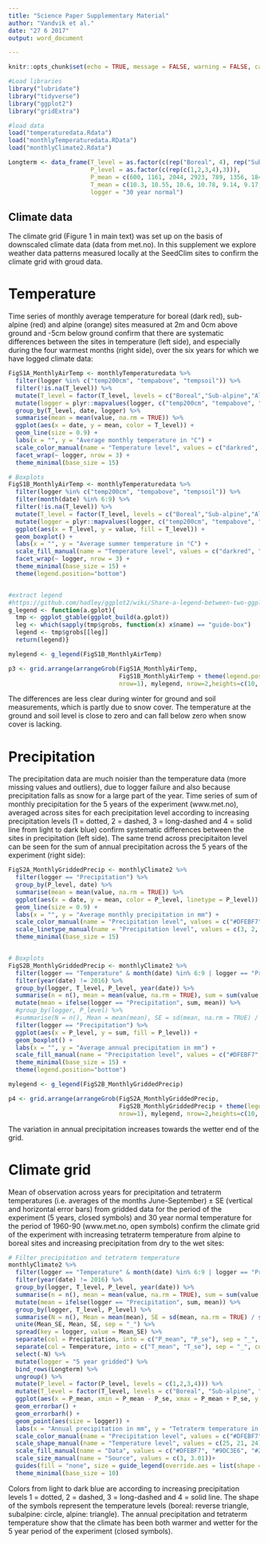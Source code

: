 ```yaml
---
title: "Science Paper Supplementary Material"
author: "Vandvik et al."
date: "27 6 2017"
output: word_document

---
```


```r
knitr::opts_chunk$set(echo = TRUE, message = FALSE, warning = FALSE, cache = TRUE, dpi = 300)
```

```r
#Load libraries
library("lubridate")
library("tidyverse")
library("ggplot2")
library("gridExtra")

#load data
load("temperaturedata.Rdata")
load("monthlyTemperaturedata.RData")
load("monthlyClimate2.Rdata")

Longterm <- data_frame(T_level = as.factor(c(rep("Boreal", 4), rep("Sub-alpine", 4), rep("Alpine", 4))),
                       P_level = as.factor(c(rep(c(1,2,3,4),3))),
                       P_mean = c(600, 1161, 2044, 2923, 789, 1356, 1848, 3029, 596, 1321, 1925, 2725),
                       T_mean = c(10.3, 10.55, 10.6, 10.78, 9.14, 9.17, 8.77, 8.67, 6.17, 6.45, 5.87, 6.58),
                       logger = "30 year normal")


```


##  Climate data
The climate grid (Figure 1 in main text) was set up on the basis of downscaled climate data (data from met.no). In this supplement we explore weather data patterns measured locally at the SeedClim sites to confirm the climate grid with groud data.

# Temperature
Time series of monthly average temperature for boreal (dark red), sub-alpine (red) and alpine (orange) sites measured at 2m and 0cm above ground and -5cm below ground confirm that there are systematic differences between the sites in temperature (left side), and especially during the four warmest months (right side), over the six years for which we have logged climate data:


```r
FigS1A_MonthlyAirTemp <- monthlyTemperaturedata %>% 
  filter(logger %in% c("temp200cm", "tempabove", "tempsoil")) %>%
  filter(!is.na(T_level)) %>% 
  mutate(T_level = factor(T_level, levels = c("Boreal","Sub-alpine","Alpine"))) %>% 
  mutate(logger = plyr::mapvalues(logger, c("temp200cm", "tempabove", "tempsoil"), c("Air temperature 2m", "Ground temperature 0cm", "Soil temperature -5cm"))) %>% 
  group_by(T_level, date, logger) %>% 
  summarise(mean = mean(value, na.rm = TRUE)) %>% 
  ggplot(aes(x = date, y = mean, color = T_level)) +
  geom_line(size = 0.9) +
  labs(x = "", y = "Average monthly temperature in °C") +
  scale_color_manual(name = "Temperature level", values = c("darkred", "red", "orange"), guide = FALSE) +
  facet_wrap(~ logger, nrow = 3) +
  theme_minimal(base_size = 15)

# Boxplots
FigS1B_MonthlyAirTemp <- monthlyTemperaturedata %>% 
  filter(logger %in% c("temp200cm", "tempabove", "tempsoil")) %>%
  filter(month(date) %in% 6:9) %>% 
  filter(!is.na(T_level)) %>% 
  mutate(T_level = factor(T_level, levels = c("Boreal","Sub-alpine","Alpine"))) %>% 
  mutate(logger = plyr::mapvalues(logger, c("temp200cm", "tempabove", "tempsoil"), c("Air temperature 2m", "Ground temperature 0cm", "Soil temperature -5cm"))) %>% 
  ggplot(aes(x = T_level, y = value, fill = T_level)) +
  geom_boxplot() +
  labs(x = "", y = "Average summer temperature in °C") +
  scale_fill_manual(name = "Temperature level", values = c("darkred", "red", "orange")) +
  facet_wrap(~ logger, nrow = 3) +
  theme_minimal(base_size = 15) +
  theme(legend.position="bottom")


#extract legend
#https://github.com/hadley/ggplot2/wiki/Share-a-legend-between-two-ggplot2-graphs
g_legend <- function(a.gplot){
  tmp <- ggplot_gtable(ggplot_build(a.gplot))
  leg <- which(sapply(tmp$grobs, function(x) x$name) == "guide-box")
  legend <- tmp$grobs[[leg]]
  return(legend)}

mylegend <- g_legend(FigS1B_MonthlyAirTemp)

p3 <- grid.arrange(arrangeGrob(FigS1A_MonthlyAirTemp,
                               FigS1B_MonthlyAirTemp + theme(legend.position="none"),
                               nrow=1), mylegend, nrow=2,heights=c(10, 1))

```

The differences are less clear during winter for ground and soil measurements, which is partly due to snow cover. The temperature at the ground and soil level is close to zero and can fall below zero when snow cover is lacking.


# Precipitation
The precipitation data are much noisier than the temperature data (more missing values and outliers), due to logger failure and also because precipitation falls as snow for a large part of the year. Time series of sum of monthly precipitation for the 5 years of the experiment (www.met.no), averaged across sites for each precipitation level according to increasing precipitation levels (1 = dotted, 2 = dashed, 3 = long-dashed and 4 = solid line from light to dark blue) confirm systematic differences between the sites in precipitation (left side). The same trend across precipitaiton level can be seen for the sum of annual precipitation across the 5 years of the experiment (right side): 

```r
FigS2A_MonthlyGriddedPrecip <- monthlyClimate2 %>% 
  filter(logger == "Precipitation") %>% 
  group_by(P_level, date) %>% 
  summarise(mean = mean(value, na.rm = TRUE)) %>% 
  ggplot(aes(x = date, y = mean, color = P_level, linetype = P_level)) +
  geom_line(size = 0.9) +
  labs(x = "", y = "Average monthly precipitation in mm") +
  scale_color_manual(name = "Precipitation level", values = c("#DFEBF7", "#9DC3E6", "#2E75B6", "#213964"), guide = FALSE) +
  scale_linetype_manual(name = "Precipitation level", values = c(3, 2, 5, 1), guide = FALSE) + #"dotted", "dashed", "long-dashed", "solid"
  theme_minimal(base_size = 15)


# Boxplots
FigS2B_MonthlyGriddedPrecip <- monthlyClimate2 %>% 
  filter(logger == "Temperature" & month(date) %in% 6:9 | logger == "Precipitation") %>% 
  filter(year(date) != 2016) %>% 
  group_by(logger, T_level, P_level, year(date)) %>% 
  summarise(n = n(), mean = mean(value, na.rm = TRUE), sum = sum(value, na.rm = TRUE)) %>% 
  mutate(mean = ifelse(logger == "Precipitation", sum, mean)) %>% 
  #group_by(logger, P_level) %>% 
  #summarise(N = n(), Mean = mean(mean), SE = sd(mean, na.rm = TRUE) / sqrt(N)) %>% 
  filter(logger == "Precipitation") %>% 
  ggplot(aes(x = P_level, y = sum, fill = P_level)) +
  geom_boxplot() +
  labs(x = "", y = "Average annual precipitation in mm") +
  scale_fill_manual(name = "Precipitation level", values = c("#DFEBF7", "#9DC3E6", "#2E75B6", "#213964")) +
  theme_minimal(base_size = 15) +
  theme(legend.position="bottom")

mylegend <- g_legend(FigS2B_MonthlyGriddedPrecip)

p4 <- grid.arrange(arrangeGrob(FigS2A_MonthlyGriddedPrecip,
                               FigS2B_MonthlyGriddedPrecip + theme(legend.position="none"),
                               nrow=1), mylegend, nrow=2,heights=c(10, 1))
```

The variation in annual precipitation increases towards the wetter end of the grid.



# Climate grid
Mean of observation across years for precipitation and tetraterm temperatures (i.e. averages of the months June-September) ± SE (vertical and horizontal error bars) from gridded data for the period of the experiment (5 years, closed symbols) and 30 year normal temperature for the period of 1960-90 (www.met.no, open symbols) confirm the climate grid of the experiment with increasing tetraterm temperature from alpine to boreal sites and increasing precipitation from dry to the wet sites:

```r

# Filter precipitation and tetraterm temperature
monthlyClimate2 %>% 
  filter(logger == "Temperature" & month(date) %in% 6:9 | logger == "Precipitation") %>% 
  filter(year(date) != 2016) %>% 
  group_by(logger, T_level, P_level, year(date)) %>% 
  summarise(n = n(), mean = mean(value, na.rm = TRUE), sum = sum(value, na.rm = TRUE)) %>% 
  mutate(mean = ifelse(logger == "Precipitation", sum, mean)) %>% 
  group_by(logger, T_level, P_level) %>% 
  summarise(N = n(), Mean = mean(mean), SE = sd(mean, na.rm = TRUE) / sqrt(N)) %>% 
  unite(Mean_SE, Mean, SE, sep = "_") %>% 
  spread(key = logger, value = Mean_SE) %>% 
  separate(col = Precipitation, into = c("P_mean", "P_se"), sep = "_", convert = TRUE) %>% 
  separate(col = Temperature, into = c("T_mean", "T_se"), sep = "_", convert = TRUE) %>%
  select(-N) %>% 
  mutate(logger = "5 year gridded") %>% 
  bind_rows(Longterm) %>%
  ungroup() %>% 
  mutate(P_level = factor(P_level, levels = c(1,2,3,4))) %>% 
  mutate(T_level = factor(T_level, levels = c("Boreal", "Sub-alpine", "Alpine"))) %>% 
  ggplot(aes(x = P_mean, xmin = P_mean - P_se, xmax = P_mean + P_se, y = T_mean, ymin = T_mean -T_se, ymax = T_mean + T_se, color = P_level, shape = T_level, fill = factor(ifelse(logger == "5 year gridded", P_level, logger)))) +
  geom_errorbar() +
  geom_errorbarh() +
  geom_point(aes(size = logger)) +
  labs(x = "Annual precipitation in mm", y = "Tetraterm temperature in °C") +
  scale_color_manual(name = "Precipitation level", values = c("#DFEBF7", "#9DC3E6", "#2E75B6", "#213964")) +
  scale_shape_manual(name = "Temperature level", values = c(25, 21, 24)) +
  scale_fill_manual(name = "Data", values = c("#DFEBF7", "#9DC3E6", "#2E75B6", "white", "#213964")) +
  scale_size_manual(name = "Source", values = c(3, 3.01))+
  guides(fill = "none", size = guide_legend(override.aes = list(shape = c(1, 16)))) +
  theme_minimal(base_size = 10)

```

Colors from light to dark blue are according to increasing precipitation levels 1 = dotted, 2 = dashed, 3 = long-dashed and 4 = solid line. The shape of the symbols represent the temperature levels (boreal: reverse triangle, subalpine: circle, alpine: triangle).
The annual precipitation and tetraterm temperature show that the climate has been both warmer and wetter for the 5 year period of the experiment (closed symbols).



